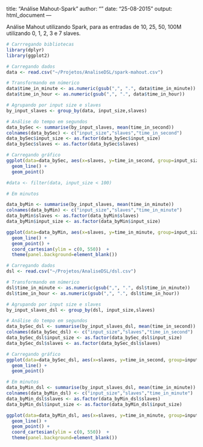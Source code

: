 title: "Análise Mahout-Spark"
author: ""
date: "25-08-2015"
output: html_document
---

Análise Mahout utilizando Spark, para as entradas de 10, 25, 50, 100M utilizando 0, 1, 2, 3 e 7 slaves. 


```r
# Carrregando bibliotecas
library(dplyr)
library(ggplot2)

# Carregando dados
data <- read.csv("~/Projetos/AnaliseDSL/spark-mahout.csv")

# Transformando em númerico
data$time_in_minute <- as.numeric(gsub(",", ".", data$time_in_minute))
data$time_in_hour <- as.numeric(gsub(",", ".", data$time_in_hour))

# Agrupando por input size e slaves
by_input_slaves <- group_by(data, input_size,slaves)

# Análise do tempo em segundos
data_bySec <- summarise(by_input_slaves, mean(time_in_second))
colnames(data_bySec) <- c("input_size","slaves","time_in_second")
data_bySec$input_size <- as.factor(data_bySec$input_size)
data_bySec$slaves <- as.factor(data_bySec$slaves)

# Carregando gráfico
ggplot(data=data_bySec, aes(x=slaves, y=time_in_second, group=input_size, colour=input_size)) +
  geom_line() + 
  geom_point()

#data <- filter(data, input_size < 100) 

# Em minutos 

data_byMin <- summarise(by_input_slaves, mean(time_in_minute))
colnames(data_byMin) <- c("input_size","slaves","time_in_minute")
data_byMin$slaves <- as.factor(data_byMin$slaves)
data_byMin$input_size <- as.factor(data_byMin$input_size)

ggplot(data=data_byMin, aes(x=slaves, y=time_in_minute, group=input_size, colour=input_size)) +
  geom_line() + 
  geom_point() +
  coord_cartesian(ylim = c(0, 550))  +
  theme(panel.background=element_blank())
```


```r
# Carregando dados
dsl <- read.csv("~/Projetos/AnaliseDSL/dsl.csv")

# Transformando em númerico
dsl$time_in_minute <- as.numeric(gsub(",", ".", dsl$time_in_minute))
dsl$time_in_hour <- as.numeric(gsub(",", ".", dsl$time_in_hour))

# Agrupando por input size e slaves
by_input_slaves_dsl <- group_by(dsl, input_size,slaves)

# Análise do tempo em segundos
data_bySec_dsl <- summarise(by_input_slaves_dsl, mean(time_in_second))
colnames(data_bySec_dsl) <- c("input_size","slaves","time_in_second")
data_bySec_dsl$input_size <- as.factor(data_bySec_dsl$input_size)
data_bySec_dsl$slaves <- as.factor(data_bySec_dsl$slaves)

# Carregando gráfico
ggplot(data=data_bySec_dsl, aes(x=slaves, y=time_in_second, group=input_size, colour=input_size)) +
  geom_line() + 
  geom_point()

# Em minutos 
data_byMin_dsl <- summarise(by_input_slaves_dsl, mean(time_in_minute))
colnames(data_byMin_dsl) <- c("input_size","slaves","time_in_minute")
data_byMin_dsl$slaves <- as.factor(data_byMin_dsl$slaves)
data_byMin_dsl$input_size <- as.factor(data_byMin_dsl$input_size)

ggplot(data=data_byMin_dsl, aes(x=slaves, y=time_in_minute, group=input_size, colour=input_size)) +
  geom_line() + 
  geom_point() + 
  coord_cartesian(ylim = c(0, 550))  +
  theme(panel.background=element_blank())


```